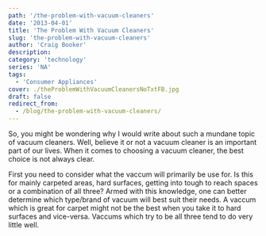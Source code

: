```yaml
---
path: '/the-problem-with-vacuum-cleaners'
date: '2013-04-01'
title: 'The Problem With Vacuum Cleaners'
slug: 'the-problem-with-vacuum-cleaners'
author: 'Craig Booker'
description:
category: 'technology'
series: 'NA'
tags:
  - 'Consumer Appliances'
cover: ./theProblemWithVacuumCleanersNoTxtFB.jpg
draft: false
redirect_from:
  - /blog/the-problem-with-vacuum-cleaners/
---
```


So, you might be wondering why I would write about such a mundane topic of vacuum cleaners. Well, believe it or not a vacuum cleaner is an important part of our lives. When it comes to choosing a vacuum cleaner, the best choice is not always clear.

First you need to consider what the vaccum will primarily be use for. Is this for mainly carpeted areas, hard surfaces, getting into tough to reach spaces or a combination of all three? Armed with this knowledge, one can better determine which type/brand of vacuum will best suit their needs. A vaccum which is great for carpet might not be the best when you take it to hard surfaces and vice-versa. Vaccums which try to be all three tend to do very little well.

